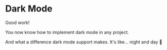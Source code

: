 # Dark Mode

<EpicVideo url="https://www.epicweb.dev/tutorials/tailwind-color-tokens/color-design-tokens/dark-mode/solution" />

Good work!

You now know how to implement dark mode in any project.

And what a difference dark mode support makes. It's like... night and day 🥁
